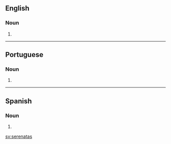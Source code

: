 ==English==

===Noun===
{{head|en|noun plural form}}

# {{plural of|serenata|lang=en}}

----

==Portuguese==

===Noun===
{{head|pt|noun form}}

# {{pt-noun form of|serenata|onlyf|pl}}

----

==Spanish==

===Noun===
{{head|es|noun form|g=f-p}}

# {{plural of|serenata|lang=es}}

[[sv:serenatas]]